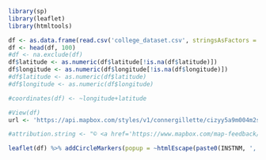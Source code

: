 ```r
library(sp)
library(leaflet)
library(htmltools)

df <- as.data.frame(read.csv('college_dataset.csv', stringsAsFactors = FALSE))
df <- head(df, 100)
#df <- na.exclude(df)
df$latitude <- as.numeric(df$latitude[!is.na(df$latitude)])
df$longitude <- as.numeric(df$longitude[!is.na(df$longitude)])
#df$latitude <- as.numeric(df$latitude)
#df$longitude <- as.numeric(df$longitude)

#coordinates(df) <- ~longitude+latitude

#View(df)
url <- 'https://api.mapbox.com/styles/v1/connergillette/cizyy5a9m004m2smjhu438php/tiles/256/{z}/{x}/{y}?access_token=pk.eyJ1IjoiY29ubmVyZ2lsbGV0dGUiLCJhIjoiY2l6cWIwOWJuMDE3azMzcDdvdmx3eWMwMyJ9.Qa235PPv1uPZtvaWIUSpQA'

#attribution.string <- "© <a href='https://www.mapbox.com/map-feedback/'>Mapbox</a> Basemap © <a href='http://www.tcu.edu'>Texas Christian University</a>"

leaflet(df) %>% addCircleMarkers(popup = ~htmlEscape(paste0(INSTNM, ', ', CITY)), stroke = FALSE, fillOpacity = 1, radius = 5) %>% addTiles(urlTemplate = url)
```